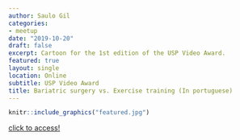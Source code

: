 ```yaml
---
author: Saulo Gil
categories:
- meetup
date: "2019-10-20"
draft: false
excerpt: Cartoon for the 1st edition of the USP Video Award.
featured: true
layout: single
location: Online
subtitle: USP Video Award
title: Bariatric surgery vs. Exercise training (In portuguese) 
---
```


```r
knitr::include_graphics("featured.jpg")
```

[click to access!](https://www.youtube.com/watch?v=VczVfbruO4w)
